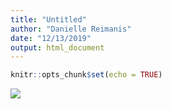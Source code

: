 ```yaml
---
title: "Untitled"
author: "Danielle Reimanis"
date: "12/13/2019"
output: html_document
---
```


```r
knitr::opts_chunk$set(echo = TRUE)
```

![](temp_animation.gif)

